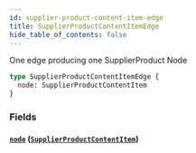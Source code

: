 ```yaml
---
id: supplier-product-content-item-edge
title: SupplierProductContentItemEdge
hide_table_of_contents: false
---
```



One edge producing one SupplierProduct Node

```graphql
type SupplierProductContentItemEdge {
  node: SupplierProductContentItem
}
```


### Fields

#### [`node`](#) ([`SupplierProductContentItem`](/developers/supplier-apis/supply-api/graphql/reference/objects/supplier-product-content-item))






